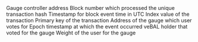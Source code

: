 <ParamField path="contract_address">
Gauge controller address
</ParamField>
<ParamField path="evt_block_number">
Block number which processed the unique transaction hash
</ParamField>
<ParamField path="evt_block_time">
Timestamp for block event time in UTC
</ParamField>
<ParamField path="evt_index">
Index value of the transaction
</ParamField>
<ParamField path="evt_tx_hash">
Primary key of the transaction
</ParamField>
<ParamField path="gauge_addr">
Address of the gauge which user votes for
</ParamField>
<ParamField path="time">
Epoch timestamp at which the event occurred
</ParamField>
<ParamField path="user">
veBAL holder that voted for the gauge
</ParamField>
<ParamField path="weight">
Weight of the user for the gauge
</ParamField>
